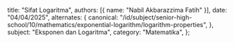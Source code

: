   title: "Sifat Logaritma",
  authors: [{ name: "Nabil Akbarazzima Fatih" }],
  date: "04/04/2025",
  alternates: {
    canonical:
      "/id/subject/senior-high-school/10/mathematics/exponential-logarithm/logarithm-properties",
  },
  subject: "Eksponen dan Logaritma",
  category: "Matematika",
};
